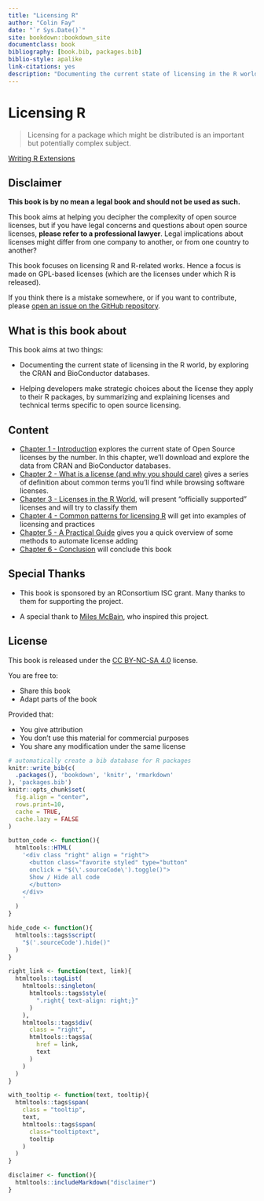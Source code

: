 ```yaml
--- 
title: "Licensing R"
author: "Colin Fay"
date: "`r Sys.Date()`"
site: bookdown::bookdown_site
documentclass: book
bibliography: [book.bib, packages.bib]
biblio-style: apalike
link-citations: yes
description: "Documenting the current state of licensing in the R world."
---
```


# Licensing R {-}

> Licensing for a package which might be distributed is an important but potentially complex subject.

<div class = "right"> 
[Writing R Extensions](https://cran.r-project.org/doc/manuals/r-release/R-exts.html#Licensing)
</div>

## Disclaimer {-}

__This book is by no mean a legal book and should not be used as such. __

This book aims at helping you decipher the complexity of open source licenses, but if you have legal concerns and questions about open source licenses, __please refer to a professional lawyer__. 
Legal implications about licenses might differ from one company to another, or from one country to another? 

This book focuses on licensing R and R-related works. 
Hence a focus is made on GPL-based licenses (which are the licenses under which R is released). 

If you think there is a mistake somewhere, or if you want to contribute, please [open an issue on the GitHub repository](https://github.com/ThinkR-open/licensing-r/issues).

## What is this book about  {-}

This book aims at two things: 

- Documenting the current state of licensing in the R world, by exploring the CRAN and BioConductor databases.

- Helping developers make strategic choices about the license they apply to their R packages, by summarizing and explaining licenses and technical terms specific to open source licensing.

## Content  {-}

+ [Chapter 1 - Introduction](#intro) explores the current state of Open Source licenses by the number. In this chapter, we'll download and explore the data from CRAN and BioConductor databases.
+ [Chapter 2 - What is a license (and why you should care)](#whatis) gives a series of definition about common terms you'll find while browsing software licenses.  
+ [Chapter 3 - Licenses in the R World](#rworld), will present "officially supported" licenses and will try to classify them
+ [Chapter 4 - Common patterns for licensing R](#rlicense) will get into examples of licensing and practices
+ [Chapter 5 - A Practical Guide](#practical) gives you a quick overview of some methods to automate license adding
+ [Chapter 6 - Conclusion](#summary) will conclude this book


## Special Thanks  {-}

- This book is sponsored by an RConsortium ISC grant. 
Many thanks to them for supporting the project. 

- A special thank to [Miles McBain](https://milesmcbain.xyz/), who inspired this project.

## License   {-}

This book is released under the [CC BY-NC-SA 4.0](https://creativecommons.org/licenses/by-nc-sa/4.0/) license. 

You are free to:

+ Share this book
+ Adapt parts of the book 

Provided that:

+ You give attribution 
+ You don't use this material for commercial purposes
+ You share any modification under the same license

```r
# automatically create a bib database for R packages
knitr::write_bib(c(
  .packages(), 'bookdown', 'knitr', 'rmarkdown'
), 'packages.bib')
knitr::opts_chunk$set(
  fig.align = "center",
  rows.print=10, 
  cache = TRUE,
  cache.lazy = FALSE 
)

button_code <- function(){
  htmltools::HTML(
    '<div class "right" align = "right">
      <button class="favorite styled" type="button" 
      onclick = "$(\'.sourceCode\').toggle()">
      Show / Hide all code
      </button>
    </div>
    '
  )
}

hide_code <- function(){
  htmltools::tags$script(
    "$('.sourceCode').hide()"
  )
}

right_link <- function(text, link){
  htmltools::tagList(
    htmltools::singleton(
      htmltools::tags$style(
        ".right{ text-align: right;}"
      )
    ), 
    htmltools::tags$div(
      class = "right",
      htmltools::tags$a(
        href = link, 
        text
      )
    )
  )
}

with_tooltip <- function(text, tooltip){
  htmltools::tags$span(
    class = "tooltip", 
    text, 
    htmltools::tags$span(
      class="tooltiptext", 
      tooltip
    )
  )
}

disclaimer <- function(){
  htmltools::includeMarkdown("disclaimer")
}
```
